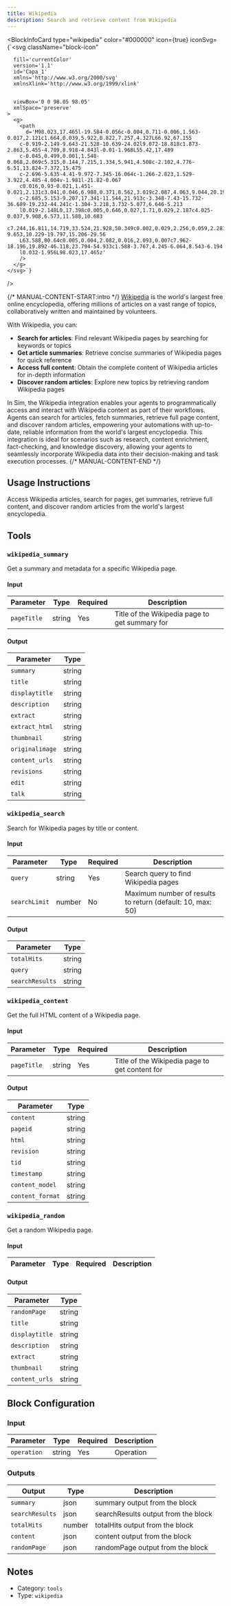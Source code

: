 ```yaml
---
title: Wikipedia
description: Search and retrieve content from Wikipedia
---
```



<BlockInfoCard 
  type="wikipedia"
  color="#000000"
  icon={true}
  iconSvg={`<svg className="block-icon"
      
      fill='currentColor'
      version='1.1'
      id='Capa_1'
      xmlns='http://www.w3.org/2000/svg'
      xmlnsXlink='http://www.w3.org/1999/xlink'
      
      
      viewBox='0 0 98.05 98.05'
      xmlSpace='preserve'
    >
      <g>
        <path
          d='M98.023,17.465l-19.584-0.056c-0.004,0.711-0.006,1.563-0.017,2.121c1.664,0.039,5.922,0.822,7.257,4.327L66.92,67.155
		c-0.919-2.149-9.643-21.528-10.639-24.02l9.072-18.818c1.873-2.863,5.455-4.709,8.918-4.843l-0.01-1.968L55.42,17.489
		c-0.045,0.499,0.001,1.548-0.068,2.069c5.315,0.144,7.215,1.334,5.941,4.508c-2.102,4.776-6.51,13.824-7.372,15.475
		c-2.696-5.635-4.41-9.972-7.345-16.064c-1.266-2.823,1.529-3.922,4.485-4.004v-1.981l-21.82-0.067
		c0.016,0.93-0.021,1.451-0.021,2.131c3.041,0.046,6.988,0.371,8.562,3.019c2.087,4.063,9.044,20.194,11.149,24.514
		c-2.685,5.153-9.207,17.341-11.544,21.913c-3.348-7.43-15.732-36.689-19.232-44.241c-1.304-3.218,3.732-5.077,6.646-5.213
		l0.019-2.148L0,17.398c0.005,0.646,0.027,1.71,0.029,2.187c4.025-0.037,9.908,6.573,11.588,10.683
		c7.244,16.811,14.719,33.524,21.928,50.349c0.002,0.029,2.256,0.059,2.281,0.008c4.717-9.653,10.229-19.797,15.206-29.56
		L63.588,80.64c0.005,0.004,2.082,0.016,2.093,0.007c7.962-18.196,19.892-46.118,23.794-54.933c1.588-3.767,4.245-6.064,8.543-6.194
		l0.032-1.956L98.023,17.465z'
        />
      </g>
    </svg>`}
/>

{/* MANUAL-CONTENT-START:intro */}
[Wikipedia](https://www.wikipedia.org/) is the world's largest free online encyclopedia, offering millions of articles on a vast range of topics, collaboratively written and maintained by volunteers.

With Wikipedia, you can:

- **Search for articles**: Find relevant Wikipedia pages by searching for keywords or topics
- **Get article summaries**: Retrieve concise summaries of Wikipedia pages for quick reference
- **Access full content**: Obtain the complete content of Wikipedia articles for in-depth information
- **Discover random articles**: Explore new topics by retrieving random Wikipedia pages

In Sim, the Wikipedia integration enables your agents to programmatically access and interact with Wikipedia content as part of their workflows. Agents can search for articles, fetch summaries, retrieve full page content, and discover random articles, empowering your automations with up-to-date, reliable information from the world's largest encyclopedia. This integration is ideal for scenarios such as research, content enrichment, fact-checking, and knowledge discovery, allowing your agents to seamlessly incorporate Wikipedia data into their decision-making and task execution processes.
{/* MANUAL-CONTENT-END */}


## Usage Instructions

Access Wikipedia articles, search for pages, get summaries, retrieve full content, and discover random articles from the world's largest encyclopedia.



## Tools

### `wikipedia_summary`

Get a summary and metadata for a specific Wikipedia page.

#### Input

| Parameter | Type | Required | Description |
| --------- | ---- | -------- | ----------- |
| `pageTitle` | string | Yes | Title of the Wikipedia page to get summary for |

#### Output

| Parameter | Type |
| --------- | ---- |
| `summary` | string |
| `title` | string |
| `displaytitle` | string |
| `description` | string |
| `extract` | string |
| `extract_html` | string |
| `thumbnail` | string |
| `originalimage` | string |
| `content_urls` | string |
| `revisions` | string |
| `edit` | string |
| `talk` | string |

### `wikipedia_search`

Search for Wikipedia pages by title or content.

#### Input

| Parameter | Type | Required | Description |
| --------- | ---- | -------- | ----------- |
| `query` | string | Yes | Search query to find Wikipedia pages |
| `searchLimit` | number | No | Maximum number of results to return \(default: 10, max: 50\) |

#### Output

| Parameter | Type |
| --------- | ---- |
| `totalHits` | string |
| `query` | string |
| `searchResults` | string |

### `wikipedia_content`

Get the full HTML content of a Wikipedia page.

#### Input

| Parameter | Type | Required | Description |
| --------- | ---- | -------- | ----------- |
| `pageTitle` | string | Yes | Title of the Wikipedia page to get content for |

#### Output

| Parameter | Type |
| --------- | ---- |
| `content` | string |
| `pageid` | string |
| `html` | string |
| `revision` | string |
| `tid` | string |
| `timestamp` | string |
| `content_model` | string |
| `content_format` | string |

### `wikipedia_random`

Get a random Wikipedia page.

#### Input

| Parameter | Type | Required | Description |
| --------- | ---- | -------- | ----------- |

#### Output

| Parameter | Type |
| --------- | ---- |
| `randomPage` | string |
| `title` | string |
| `displaytitle` | string |
| `description` | string |
| `extract` | string |
| `thumbnail` | string |
| `content_urls` | string |



## Block Configuration

### Input

| Parameter | Type | Required | Description | 
| --------- | ---- | -------- | ----------- | 
| `operation` | string | Yes | Operation |



### Outputs

| Output | Type | Description |
| ------ | ---- | ----------- |
| `summary` | json | summary output from the block |
| `searchResults` | json | searchResults output from the block |
| `totalHits` | number | totalHits output from the block |
| `content` | json | content output from the block |
| `randomPage` | json | randomPage output from the block |


## Notes

- Category: `tools`
- Type: `wikipedia`
